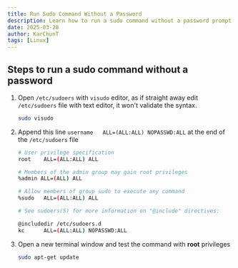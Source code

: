 ```yaml
---
title: Run Sudo Command Without a Password
description: Learn how to run a sudo command without a password prompt.
date: 2025-03-28
author: KarChunT
tags: [Linux]
---
```


## Steps to run a sudo command without a password

1. Open `/etc/sudoers` with `visudo` editor, as if straight away edit `/etc/sudoers` file with text editor, it won't validate the syntax.

   ```bash
   sudo visudo
   ```

2. Append this line `username   ALL=(ALL:ALL) NOPASSWD:ALL` at the end of the `/etc/sudoers` file

   ```bash filename="/etc/sudoers"
   # User privilege specification
   root    ALL=(ALL:ALL) ALL

   # Members of the admin group may gain root privileges
   %admin ALL=(ALL) ALL

   # Allow members of group sudo to execute any command
   %sudo   ALL=(ALL:ALL) ALL

   # See sudoers(5) for more information on "@include" directives:

   @includedir /etc/sudoers.d
   kc      ALL=(ALL:ALL) NOPASSWD:ALL
   ```

3. Open a new terminal window and test the command with **root** privileges
   ```bash
   sudo apt-get update
   ```
<Comments />
